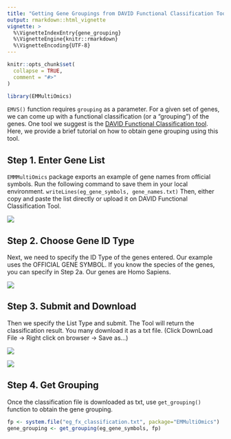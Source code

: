 ```yaml
---
title: "Getting Gene Groupings from DAVID Functional Classification Tool"
output: rmarkdown::html_vignette
vignette: >
  %\VignetteIndexEntry{gene_grouping}
  %\VignetteEngine{knitr::rmarkdown}
  %\VignetteEncoding{UTF-8}
---
```


```r
knitr::opts_chunk$set(
  collapse = TRUE,
  comment = "#>"
)
```

```r
library(EMMultiOmics)
```

`EMVS()` function requires `grouping` as a parameter. For a given set of genes, we can come up with a functional classification (or a "grouping") of the genes. One tool we suggest is the [DAVID Functional Classification tool](https://david.ncifcrf.gov/gene2gene.jsp). Here, we provide a brief tutorial on how to obtain gene grouping using this tool.

## Step 1. Enter Gene List
`EMMMultiOmics` package exports an example of gene names from official symbols. Run the following command to save them in your local environment. `writeLines(eg_gene_symbols, gene_names.txt)` Then, either copy and paste the list directly or upload it on DAVID Functional Classification Tool.

![](../inst/img/step1.png)

## Step 2. Choose Gene ID Type
Next, we need to specify the ID Type of the genes entered. Our example uses the OFFICIAL GENE SYMBOL. If you know the species of the genes, you can specify in Step 2a. Our genes are Homo Sapiens.

![](../inst/img/step2.png)

## Step 3. Submit and Download
Then we specify the List Type and submit. The Tool will return the classification result. You many download it as a txt file. (Click DownLoad File -> Right click on browser -> Save as...)

![](../inst/img/step3-1.png)

![](../inst/img/step3-2.png)

## Step 4. Get Grouping
Once the classification file is downloaded as txt, use `get_grouping()` function to obtain the gene grouping.
```r
fp <- system.file("eg_fx_classification.txt", package="EMMultiOmics")
gene_grouping <- get_grouping(eg_gene_symbols, fp)
```


